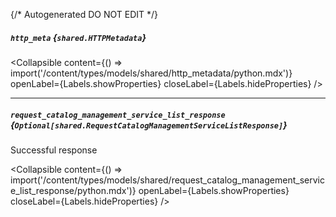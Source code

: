 {/* Autogenerated DO NOT EDIT  */}

##### `http_meta` *{`shared.HTTPMetadata`}*

<Collapsible content={() => import('/content/types/models/shared/http_metadata/python.mdx')} openLabel={Labels.showProperties} closeLabel={Labels.hideProperties} />


---
##### `request_catalog_management_service_list_response` *{`Optional[shared.RequestCatalogManagementServiceListResponse]`}*
Successful response

<Collapsible content={() => import('/content/types/models/shared/request_catalog_management_service_list_response/python.mdx')} openLabel={Labels.showProperties} closeLabel={Labels.hideProperties} />



